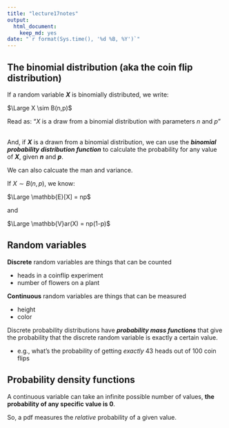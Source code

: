 ```yaml
---
title: "lecture17notes"
output:
  html_document:
    keep_md: yes
date: "`r format(Sys.time(), '%d %B, %Y')`"
---
```


## The binomial distribution (aka the coin flip distribution)

If a random variable **_X_** is binomially distributed, we write:

$\Large X \sim B(n,p)$

Read as: "_X_ is a draw from a binomial distribution 
with parameters _n_ and _p_"

\
And, if **_X_** is a drawn from a binomial distribution, 
we can use the **_binomial probability distribution function_** 
to calculate the probability for any value of **_X_**, given **_n_** and **_p_**.

We can also calcuate the man and variance.

If $X \sim B(n,p)$, we know:

$\Large \mathbb{E}[X] = np$

and

$\Large \mathbb{V}ar(X) = np(1-p)$

##  Random variables 

**Discrete** random variables are things that can be counted

* heads in a coinflip experiment
* number of flowers on a plant
	
**Continuous** random variables are things that can be measured

* height 
* color

Discrete probability distributions have 
**_probability mass functions_**
that give the probability that the discrete random variable is exactly a certain value.

+ e.g., what's the probability of getting _exactly_ 43 heads out of 100 coin flips

## Probability density functions 

A continuous variable can take 
an infinite possible number of values, 
**the probability of any specific value is 0**.
 
So, a pdf measures the _relative_ probability 
of a given value.


